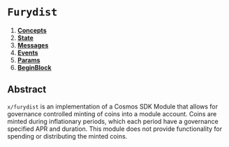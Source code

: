 # `Furydist`

1. **[Concepts](concepts)**
2. **[State](state)**
3. **[Messages](messages)**
4. **[Events](events)**
5. **[Params](params)**
6. **[BeginBlock](begin_block)**

## Abstract

`x/furydist` is an implementation of a Cosmos SDK Module that allows for governance controlled minting of coins into a module account. Coins are minted during inflationary periods, which each period have a governance specified APR and duration. This module does not provide functionality for spending or distributing the minted coins.


